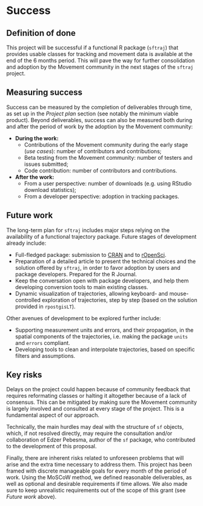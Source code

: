 # Success
<!-- 
Projects should have a definition of done that is measurable, and a thorough understanding going in of what the risks are to delivery 
-->

## Definition of done
<!-- 
What does success look like? 
-->

This project will be successful if a functional R package (`sftraj`)
that provides usable classes for tracking and movement data is
available at the end of the 6 months period. This will pave the way
for further consolidation and adoption by the Movement community in
the next stages of the `sftraj` project.


## Measuring success
<!-- 
How will we know when success is achieved, what markers can we use along the way 
-->

Success can be measured by the completion of deliverables through
time, as set up in the *Project plan* section (see notably the minimum
viable product). Beyond deliverables, success can also be measured
both during and after the period of work by the adoption by the
Movement community:

  * **During the work:**
    * Contributions of the Movement community during the early stage
      (*use cases*): number of contributors and contributions;
    * Beta testing from the Movement community: number of testers and
      issues submitted;
    * Code contribution: number of contributors and contributions.
  * **After the work: **
    * From a user perspective: number of downloads (e.g. using RStudio
      download statistics);
    * From a developer perspective: adoption in tracking packages.


## Future work
<!-- 
How could this be extended / developed in the future by yourself and/or the community in general?
-->

The long-term plan for `sftraj` includes major steps relying on the
availability of a functional trajectory package. Future stages of
development already include:

  * Full-fledged package: submission to
    [CRAN](https://cran.r-project.org/) and to
    [rOpenSci](https://ropensci.org/).
  * Preparation of a detailed article to present the technical choices
    and the solution offered by `sftraj`, in order to favor adoption
    by users and package developers. Prepared for the R Journal.
  * Keep the conversation open with package developers, and help them
    developing conversion tools to main existing classes.
  * Dynamic visualization of trajectories, allowing keyboard- and
    mouse-controlled exploration of trajectories, step by step (based
    on the solution provided in `rpostgisLT`).

Other avenues of development to be explored further include:

  * Supporting measurement units and errors, and their propagation, in
    the spatial components of the trajectories, i.e. making the
    package `units` and `errors` compliant.
  * Developing tools to clean and interpolate trajectories, based on
    specific filters and assumptions.


## Key risks
<!-- 
What sort of things could come up that can delay or break the project?

 - [ ] People
 - [ ] Processes
 - [ ] Tooling & Technology
 - [ ] Costs

-->

Delays on the project could happen because of community feedback that
requires reformating classes or halting it altogether because of a
lack of consensus.  This can be mitigated by making sure the Movement
community is largely involved and consulted at every stage of the
project. This is a fundamental aspect of our approach.

Technically, the main hurdles may deal with the structure of `sf`
objects, which, if not resolved directly, may require the consultation
and/or collaboration of Edzer Pebesma, author of the `sf` package, who
contributed to the development of this proposal.

Finally, there are inherent risks related to unforeseen problems that
will arise and the extra time necessary to address them. This project
has been framed with discrete manageable goals for every month of the
period of work. Using the MoSCoW method, we defined reasonable
deliverables, as well as optional and desirable requirements if time
allows. We also made sure to keep unrealistic requirements out of the
scope of this grant (see *Future work* above).
